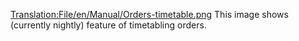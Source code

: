 [[Translation:File/en/Manual/Orders-timetable.png]]
This image shows (currently nightly) feature of timetabling orders.